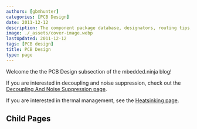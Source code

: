 ```yaml
---
authors: [gbmhunter]
categories: [PCB Design]
date: 2011-12-12
description: The component package database, designators, routing tips, layer stackups, mouse bites, design tools, soldering, test jigs and more.
image: ./_assets/cover-image.webp
lastUpdated: 2011-12-12
tags: [PCB design]
title: PCB Design
type: page
---
```


Welcome the the PCB Design subsection of the mbedded.ninja blog!

If you are interested in decoupling and noise suppression, check out the [Decoupling And Noise Suppression page](/pcb-design/decoupling-and-noise-suppression/).

If you are interested in thermal management, see the [Heatsinking page](/electronics/components/heatsinks-and-thermal-interfaces).

## Child Pages

<ChildPages />

